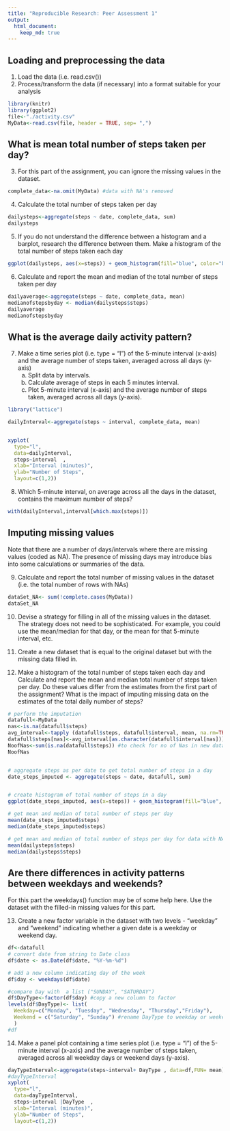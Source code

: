 ```yaml
---
title: "Reproducible Research: Peer Assessment 1"
output: 
  html_document:
    keep_md: true
---
```



## Loading and preprocessing the data

1. Load the data (i.e. read.csv())
2. Process/transform the data (if necessary) into a format suitable for your analysis
```r
library(knitr)
library(ggplot2)
file<-"./activity.csv"
MyData<-read.csv(file, header = TRUE, sep= ",")

```



## What is mean total number of steps taken per day?
3. For this part of the assignment, you can ignore the missing values in the dataset.

```r
complete_data<-na.omit(MyData) #data with NA's removed


```


4. Calculate the total number of steps taken per day
```r

dailysteps<-aggregate(steps ~ date, complete_data, sum)
dailysteps
```

5. If you do not understand the difference between a histogram and a barplot, research the difference between them. Make a histogram of the total number of steps taken each day

```r
ggplot(dailysteps, aes(x=steps)) + geom_histogram(fill="blue", color="black")+ggtitle("Histogram of Total Number of Steps Taken Per Day") +xlab("Total Steps Per Day")

```



6. Calculate and report the mean and median of the total number of steps taken per day

```r
dailyaverage<-aggregate(steps ~ date, complete_data, mean)
medianofstepsbyday <- median(dailysteps$steps)
dailyaverage
medianofstepsbyday
```



## What is the average daily activity pattern?
7. Make a time series plot (i.e. type = "l") of the 5-minute interval (x-axis) and the average number of steps taken, averaged across all days (y-axis)
    a) Split data by intervals.
    b) Calculate average of steps in each 5 minutes interval.
    c) Plot 5-minute interval (x-axis) and the average number of steps taken,     averaged across all days (y-axis).
   
```r
library("lattice")

dailyInterval<-aggregate(steps ~ interval, complete_data, mean)


xyplot(
  type="l",
  data=dailyInterval,
  steps~interval  ,
  xlab="Interval (minutes)",
  ylab="Number of Steps",
  layout=c(1,2))
```


8. Which 5-minute interval, on average across all the days in the dataset, contains the maximum number of steps?
```r
with(dailyInterval,interval[which.max(steps)])

```



## Imputing missing values
Note that there are a number of days/intervals where there are missing values (coded as NA). The presence of missing days may introduce bias into some calculations or summaries of the data.


9. Calculate and report the total number of missing values in the dataset (i.e. the total number of rows with NAs)

```r
dataSet_NA<- sum(!complete.cases(MyData))
dataSet_NA

```


10. Devise a strategy for filling in all of the missing values in the dataset. The strategy does not need to be sophisticated. For example, you could use the mean/median for that day, or the mean for that 5-minute interval, etc.

11. Create a new dataset that is equal to the original dataset but with the missing data filled in.

12. Make a histogram of the total number of steps taken each day and Calculate and report the mean and median total number of steps taken per day. Do these values differ from the estimates from the first part of the assignment? What is the impact of imputing missing data on the estimates of the total daily number of steps?

```r



# perform the imputation
datafull<-MyData
nas<-is.na(datafull$steps)
avg_interval<-tapply (datafull$steps, datafull$interval, mean, na.rm=TRUE, simplify=TRUE) #return mean of steps by interval while ignoring Nas as a vector
datafull$steps[nas]<-avg_interval[as.character(datafull$interval[nas])]
NoofNas<-sum(is.na(datafull$steps)) #to check for no of Nas in new dataset
NoofNas


# aggregate steps as per date to get total number of steps in a day
date_steps_imputed <- aggregate(steps ~ date, datafull, sum)


# create histogram of total number of steps in a day
ggplot(date_steps_imputed, aes(x=steps)) + geom_histogram(fill="blue", color="black")+ggtitle("(Imputed) Histogram of total number of steps per day") +xlab("Total Steps Per Day")

# get mean and median of total number of steps per day
mean(date_steps_imputed$steps)
median(date_steps_imputed$steps)

# get mean and median of total number of steps per day for data with NA's removed
mean(dailysteps$steps)
median(dailysteps$steps)

```



## Are there differences in activity patterns between weekdays and weekends?
For this part the weekdays() function may be of some help here. Use the dataset with the filled-in missing values for this part.

13. Create a new factor variable in the dataset with two levels - "weekday" and "weekend" indicating whether a given date is a weekday or weekend day.
```r
df<-datafull
# convert date from string to Date class
df$date <- as.Date(df$date, "%Y-%m-%d")

# add a new column indicating day of the week 
df$day <- weekdays(df$date)

#compare Day with  a list ("SUNDAY", "SATURDAY")
df$DayType<-factor(df$day) #copy a new column to factor 
levels(df$DayType)<- list(
  Weekday=c("Monday", "Tuesday", "Wednesday", "Thursday","Friday"),
  Weekend = c("Saturday", "Sunday") #rename DayType to weekday or weekend
  )
#df


```



14. Make a panel plot containing a time series plot (i.e. type = "l") of the 5-minute interval (x-axis) and the average number of steps taken, averaged across all weekday days or weekend days (y-axis).
```r


dayTypeInterval<-aggregate(steps~interval+ DayType , data=df,FUN= mean)
#dayTypeInterval
xyplot(
  type="l",
  data=dayTypeInterval,
  steps~interval |DayType  ,
  xlab="Interval (minutes)",
  ylab="Number of Steps",
  layout=c(1,2))



```


